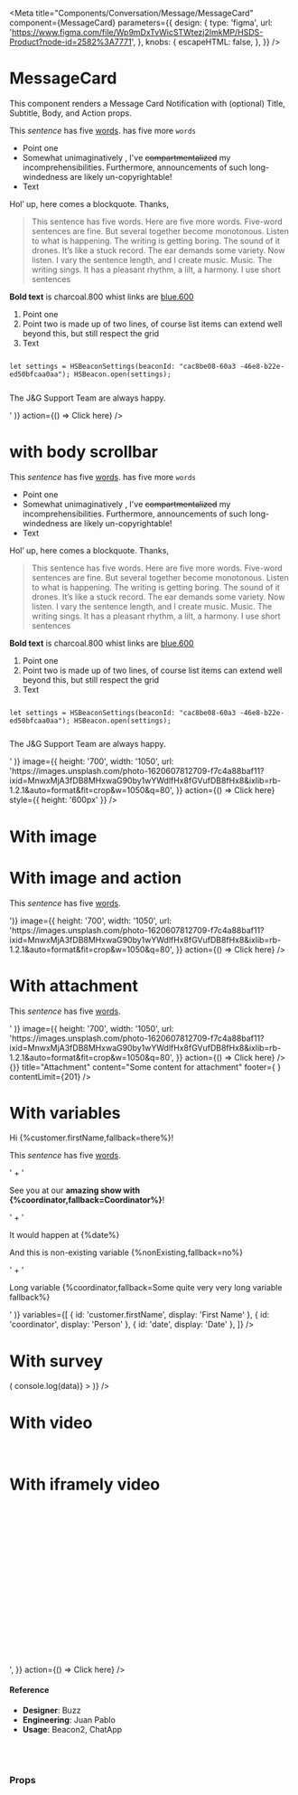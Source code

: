 
<Meta
  title="Components/Conversation/Message/MessageCard"
  component={MessageCard}
  parameters={{
    design: {
      type: 'figma',
      url:
        'https://www.figma.com/file/Wp9mDxTvWicSTWtezj2ImkMP/HSDS-Product?node-id=2582%3A7771',
    },
    knobs: {
      escapeHTML: false,
    },
  }}
/>

# MessageCard

This component renders a Message Card Notification with (optional) Title, Subtitle, Body, and Action props.

<Canvas>
  <Story name="default">
    <MessageCard
      key="default"
      in={boolean('show', true)}
      isMobile={boolean('isMobile', false)}
      isWithBoxShadow={boolean('isWithBoxShadow', true)}
      withAnimation={true}
      align={select('Align', { Right: 'right', Left: 'left' }, 'right')}
      subtitle={text('Subtitle', 'The J&G Team is here')}
      title={text('Title', 'Need help?')}
      body={text(
        'Body',
        '<p>This <i>sentence</i> has five <u>words</u>. has five more <code class="inline-code">words</code></p><ul> <li>Point one</li><li>Somewhat unimaginatively , I&#39;ve <s>compartmentalized</s> my incomprehensibilities. Furthermore, announcements of such long-windedness are likely un-copyrightable!</li><li>Text</li></ul><p>Hol’ up, here comes a blockquote. Thanks,</p><blockquote> <p>This sentence has five words. Here are five more words. Five-word sentences are fine. But several together become monotonous. Listen to what is happening. The writing is getting boring. The sound of it drones. It’s like a stuck record. The ear demands some variety. Now listen. I vary the sentence length, and I create music. Music. The writing sings. It has a pleasant rhythm, a lilt, a harmony. I use short sentences</p></blockquote><p><b>Bold text</b> is charcoal.800 whist links are <a href="https://www.google.com/">blue.600</a></p><ol> <li>Point one</li><li>Point two is made up of two lines, of course list items can extend well beyond this, but still respect the grid</li><li>Text</li></ol><pre><code><p>let settings = HSBeaconSettings(beaconId: "cac8be08-60a3 -46e8-b22e-ed50bfcaa0aa"); HSBeacon.open(settings);</p></code></pre><p>The J&amp;G Support Team are always happy.</p>'
      )}
      action={() => <MessageCard.Button>Click here</MessageCard.Button>}
    />
  </Story>
</Canvas>

# with body scrollbar

<Canvas>
  <Story name="with scrollbar">
    <MessageCard
      key="default"
      in={boolean('show', true)}
      isMobile={boolean('isMobile', false)}
      isWithBoxShadow={boolean('isWithBoxShadow', true)}
      withAnimation={true}
      align={select('Align', { Right: 'right', Left: 'left' }, 'right')}
      subtitle={text('Subtitle', 'The J&G Team is here')}
      title={text('Title', 'Need help?')}
      body={text(
        'Body',
        '<p>This <i>sentence</i> has five <u>words</u>. has five more <code class="inline-code">words</code></p><ul> <li>Point one</li><li>Somewhat unimaginatively , I&#39;ve <s>compartmentalized</s> my incomprehensibilities. Furthermore, announcements of such long-windedness are likely un-copyrightable!</li><li>Text</li></ul><p>Hol’ up, here comes a blockquote. Thanks,</p><blockquote> <p>This sentence has five words. Here are five more words. Five-word sentences are fine. But several together become monotonous. Listen to what is happening. The writing is getting boring. The sound of it drones. It’s like a stuck record. The ear demands some variety. Now listen. I vary the sentence length, and I create music. Music. The writing sings. It has a pleasant rhythm, a lilt, a harmony. I use short sentences</p></blockquote><p><b>Bold text</b> is charcoal.800 whist links are <a href="https://www.google.com/">blue.600</a></p><ol> <li>Point one</li><li>Point two is made up of two lines, of course list items can extend well beyond this, but still respect the grid</li><li>Text</li></ol><pre><code><p>let settings = HSBeaconSettings(beaconId: "cac8be08-60a3 -46e8-b22e-ed50bfcaa0aa"); HSBeacon.open(settings);</p></code></pre><p>The J&amp;G Support Team are always happy.</p>'
      )}
      image={{
        height: '700',
        width: '1050',
        url:
          'https://images.unsplash.com/photo-1620607812709-f7c4a88baf11?ixid=MnwxMjA3fDB8MHxwaG90by1wYWdlfHx8fGVufDB8fHx8&ixlib=rb-1.2.1&auto=format&fit=crop&w=1050&q=80',
      }}
      action={() => <MessageCard.Button>Click here</MessageCard.Button>}
      style={{ height: '600px' }}
    />
  </Story>
</Canvas>

# With image

<Canvas>
  <Story name="With image">
    <MessageCard
      key="with-image"
      in={boolean('show', true)}
      isMobile={boolean('isMobile', false)}
      isWithBoxShadow={boolean('isWithBoxShadow', true)}
      withAnimation={true}
      subtitle={text('Subtitle', 'The J&G Team is here')}
      title={text('Title', 'Need help?')}
      image={{
        height: '700',
        width: '1050',
        url:
          'https://images.unsplash.com/photo-1620607812709-f7c4a88baf11?ixid=MnwxMjA3fDB8MHxwaG90by1wYWdlfHx8fGVufDB8fHx8&ixlib=rb-1.2.1&auto=format&fit=crop&w=1050&q=80',
      }}
    />
  </Story>
</Canvas>

# With image and action

<Canvas>
  <Story name="With image and action">
    <MessageCard
      subtitle={text('Subtitle', 'The J&G Team is here')}
      title={text('Title', 'Need help?')}
      body={text('Body', '<p>This <i>sentence</i> has five <u>words</u>. </p>')}
      image={{
        height: '700',
        width: '1050',
        url:
          'https://images.unsplash.com/photo-1620607812709-f7c4a88baf11?ixid=MnwxMjA3fDB8MHxwaG90by1wYWdlfHx8fGVufDB8fHx8&ixlib=rb-1.2.1&auto=format&fit=crop&w=1050&q=80',
      }}
      action={() => <MessageCard.Button>Click here</MessageCard.Button>}
    />
  </Story>
</Canvas>

# With attachment

<Canvas>
  <Story name="With attachment">
    <div style={{ width: '300px' }}>
      <MessageCard
        subtitle={text('Subtitle', 'The J&G Team is here')}
        title={text('Title', 'Need help?')}
        body={text(
          'Body',
          '<p>This <i>sentence</i> has five <u>words</u>. </p>'
        )}
        image={{
          height: '700',
          width: '1050',
          url:
            'https://images.unsplash.com/photo-1620607812709-f7c4a88baf11?ixid=MnwxMjA3fDB8MHxwaG90by1wYWdlfHx8fGVufDB8fHx8&ixlib=rb-1.2.1&auto=format&fit=crop&w=1050&q=80',
        }}
        action={() => <MessageCard.Button>Click here</MessageCard.Button>}
      />
      <MessageCard.ArticleCard
        onClick={() => {}}
        title="Attachment"
        content="Some content for attachment"
        footer={
          <MessageCard.UrlAttachmentImage url="https://images.unsplash.com/photo-1620607812709-f7c4a88baf11?ixid=MnwxMjA3fDB8MHxwaG90by1wYWdlfHx8fGVufDB8fHx8&ixlib=rb-1.2.1&auto=format&fit=crop&w=1050&q=80" />
        }
        contentLimit={201}
      />
    </div>
  </Story>
</Canvas>

# With variables

<Canvas>
  <Story name="With variables">
    <MessageCard
      subtitle={text('Subtitle', 'The J&G Team is here')}
      title={text('Title', 'Need help?')}
      body={text(
        'Body',
        '<p>Hi {%customer.firstName,fallback=there%}!</p> <p>This <i>sentence</i> has five <u>words</u>. </p>' +
          ' <p>See you at our <b>amazing show with {%coordinator,fallback=Coordinator%}</b>!</p>' +
          ' <p>It would happen at {%date%}</p> <p>And this is non-existing variable {%nonExisting,fallback=no%}</p>' +
          ' <p>Long variable {%coordinator,fallback=Some quite very very long variable fallback%}</p>'
      )}
      variables={[
        { id: 'customer.firstName', display: 'First Name' },
        { id: 'coordinator', display: 'Person' },
        { id: 'date', display: 'Date' },
      ]}
    />
  </Story>
</Canvas>

# With survey

<Canvas>
  <Story name="With survey">
    <MessageCard
      title="How did you feel about your checkout experience?"
      body="Your feedback is valuable to us. Let us know how we did so we can continue to improve our services."
      action={() => (
        <MessageCard.Survey
          withFeedbackForm
          feedbackFormText="Tell us more..."
          onSubmit={data => console.log(data)}
        >
          <ThumbsSurvey />
        </MessageCard.Survey>
      )}
    />
  </Story>
</Canvas>

# With video

<Canvas>
  <Story name="With video">
    <MessageCard
      key="with-video"
      in={boolean('show', true)}
      isMobile={boolean('isMobile', false)}
      isWithBoxShadow={boolean('isWithBoxShadow', true)}
      withAnimation={true}
      subtitle={text('Subtitle', 'The J&G Team is here')}
      title={text('Title', 'Need help?')}
      video={{
        html:
          '<div style="left: 0; width: 100%; height: 0; position: relative; padding-bottom: 56.25%;"><iframe src="https://www.youtube.com/embed/YB-slq0hqWw?rel=0" style="top: 0; left: 0; width: 100%; height: 100%; position: absolute; border: 0;" allowfullscreen scrolling="no" allow="accelerometer; clipboard-write; encrypted-media; gyroscope; picture-in-picture;"></iframe></div>',
      }}
      action={() => <MessageCard.Button>Click here</MessageCard.Button>}
    />
  </Story>
</Canvas>

# With iframely video

<Canvas>
  <Story name="With iframely video url">
    <MessageCard
      key="with-iframely-video"
      in={boolean('show', true)}
      isMobile={boolean('isMobile', false)}
      isWithBoxShadow={boolean('isWithBoxShadow', true)}
      withAnimation={true}
      subtitle={text('Subtitle', 'The J&G Team is here')}
      title={text('Title', 'Need help?')}
      video={{
        html:
          '<div><div style="left: 0; width: 100%; height: 0; position: relative; padding-bottom: 56.25%;"><iframe src="//cdn.iframe.ly/api/iframe?url=https%3A%2F%2Fwww.youtube.com%2Fwatch%3Fv%3DYB-slq0hqWw&key=32d974fdab1b804ff90cbd07d257baba" style="top: 0; left: 0; width: 100%; height: 100%; position: absolute; border: 0;" allowfullscreen scrolling="no" allow="accelerometer *; clipboard-write *; encrypted-media *; gyroscope *; picture-in-picture *;"></iframe></div></div>',
      }}
      action={() => <MessageCard.Button>Click here</MessageCard.Button>}
    />
  </Story>
</Canvas>

#### Reference

- **Designer**: Buzz
- **Engineering**: Juan Pablo
- **Usage**: Beacon2, ChatApp

<br />
<br />

### Props

<ArgsTable of={MessageCard} />
